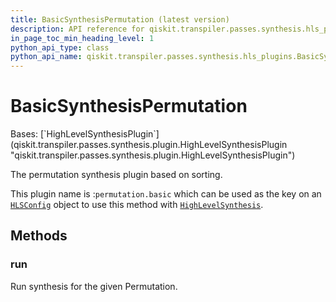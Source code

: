 ```yaml
---
title: BasicSynthesisPermutation (latest version)
description: API reference for qiskit.transpiler.passes.synthesis.hls_plugins.BasicSynthesisPermutation in the latest version of qiskit
in_page_toc_min_heading_level: 1
python_api_type: class
python_api_name: qiskit.transpiler.passes.synthesis.hls_plugins.BasicSynthesisPermutation
---
```


# BasicSynthesisPermutation

<Class id="qiskit.transpiler.passes.synthesis.hls_plugins.BasicSynthesisPermutation" isDedicatedPage={true} github="https://github.com/Qiskit/qiskit/tree/stable/1.3/qiskit/transpiler/passes/synthesis/hls_plugins.py#L710-L723" signature="qiskit.transpiler.passes.synthesis.hls_plugins.BasicSynthesisPermutation" modifiers="class">
  Bases: [`HighLevelSynthesisPlugin`](qiskit.transpiler.passes.synthesis.plugin.HighLevelSynthesisPlugin "qiskit.transpiler.passes.synthesis.plugin.HighLevelSynthesisPlugin")

  The permutation synthesis plugin based on sorting.

  This plugin name is :`permutation.basic` which can be used as the key on an [`HLSConfig`](qiskit.transpiler.passes.HLSConfig "qiskit.transpiler.passes.HLSConfig") object to use this method with [`HighLevelSynthesis`](qiskit.transpiler.passes.HighLevelSynthesis "qiskit.transpiler.passes.HighLevelSynthesis").

  ## Methods

  ### run

  <Function id="qiskit.transpiler.passes.synthesis.hls_plugins.BasicSynthesisPermutation.run" github="https://github.com/Qiskit/qiskit/tree/stable/1.3/qiskit/transpiler/passes/synthesis/hls_plugins.py#L717-L723" signature="run(high_level_object, coupling_map=None, target=None, qubits=None, **options)">
    Run synthesis for the given Permutation.
  </Function>
</Class>

